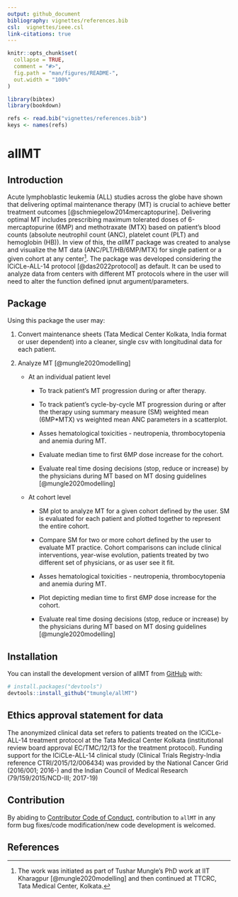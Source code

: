 ```yaml
---
output: github_document
bibliography: vignettes/references.bib
csl:  vignettes/ieee.csl
link-citations: true
---
```


<!-- README.md is generated from README.Rmd. Please edit that file -->

```r
knitr::opts_chunk$set(
  collapse = TRUE,
  comment = "#>",
  fig.path = "man/figures/README-",
  out.width = "100%"
)
```

```r
library(bibtex)
library(bookdown)

refs <- read.bib("vignettes/references.bib")
keys <- names(refs)
```

# allMT

<!-- badges: start -->

<!-- badges: end -->

## Introduction

Acute lymphoblastic leukemia (ALL) studies across the globe have shown that delivering optimal maintenance therapy (MT) is crucial to achieve better treatment outcomes [@schmiegelow2014mercaptopurine]. Delivering optimal MT includes prescribing maximum tolerated doses of 6-mercaptopurine (6MP) and methotraxate (MTX) based on patient's blood counts (absolute neutrophil count (ANC), platelet count (PLT) and hemoglobin (HB)). In view of this, the *allMT* package was created to analyse and visualize the MT data (ANC/PLT/HB/6MP/MTX) for single patient or a given cohort at any center[^1]. The package was developed considering the ICiCLe-ALL-14 protocol [@das2022protocol] as default. It can be used to analyze data from centers with different MT protocols where in the user will need to alter the function defined ipnut argument/parameters.

[^1]: The work was initiated as part of Tushar Mungle's PhD work at IIT Kharagpur [@mungle2020modelling] and then continued at TTCRC, Tata Medical Center, Kolkata.

## Package

Using this package the user may:

1.  Convert maintenance sheets (Tata Medical Center Kolkata, India format or user dependent) into a cleaner, single csv with longitudinal data for each patient.

2.  Analyze MT [@mungle2020modelling]

    -   At an individual patient level

        -   To track patient's MT progression during or after therapy.

        -   To track patient's cycle-by-cycle MT progression during or after the therapy using summary measure (SM) weighted mean (6MP\*MTX) vs weighted mean ANC parameters in a scatterplot.

        -   Asses hematological toxicities - neutropenia, thrombocytopenia and anemia during MT.

        -   Evaluate median time to first 6MP dose increase for the cohort.

        -   Evaluate real time dosing decisions (stop, reduce or increase) by the physicians during MT based on MT dosing guidelines [@mungle2020modelling]

    -   At cohort level

        -   SM plot to analyze MT for a given cohort defined by the user. SM is evaluated for each patient and plotted together to represent the entire cohort.

        -   Compare SM for two or more cohort defined by the user to evaluate MT practice. Cohort comparisons can include clinical interventions, year-wise evolution, patients treated by two different set of physicians, or as user see it fit.

        -   Asses hematological toxicities - neutropenia, thrombocytopenia and anemia during MT.

        -   Plot depicting median time to first 6MP dose increase for the cohort.

        -   Evaluate real time dosing decisions (stop, reduce or increase) by the physicians during MT based on MT dosing guidelines [@mungle2020modelling]

<!-- You'll still need to render `README.Rmd` regularly, to keep `README.md` up-to-date. `devtools::build_readme()` is handy for this. You could also use GitHub Actions to re-render `README.Rmd` every time you push. An example workflow can be found here: <https://github.com/r-lib/actions/tree/v1/examples>. -->

## Installation

You can install the development version of allMT from [GitHub](https://github.com/) with:

``` r
# install.packages("devtools")
devtools::install_github("tmungle/allMT")
```

## Ethics approval statement for data

The anonymized clinical data set refers to patients treated on the ICiCLe-ALL-14 treatment protocol at the Tata Medical Center Kolkata (institutional review board approval EC/TMC/12/13 for the treatment protocol). Funding support for the ICiCLe-ALL-14 clinical study (Clinical Trials Registry-India reference CTRI/2015/12/006434) was provided by the National Cancer Grid (2016/001; 2016-) and the Indian Council of Medical Research (79/159/2015/NCD-III; 2017-19)

## Contribution

By abiding to [Contributor Code of Conduct](https://www.contributor-covenant.org/version/2/1/code_of_conduct/), contribution to `allMT` in any form bug fixes/code modification/new code development is welcomed.

## References

